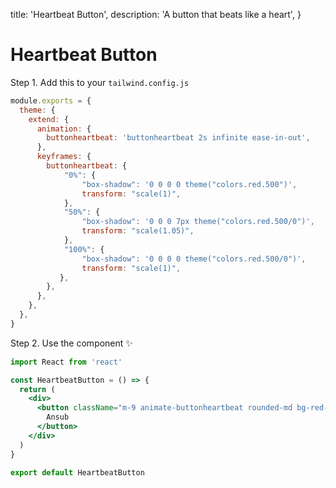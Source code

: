 
  title: 'Heartbeat Button',
  description: 'A button that beats like a heart',
}

# Heartbeat Button

<RequiresTailwind />

<div className="my-4"></div>

<Preview>
  <HeartbeatButton />
</Preview>

Step 1. Add this to your `tailwind.config.js`

<CodeGroup title="tailwind.config.js">

```js {{ title: 'React' }}
module.exports = {
  theme: {
    extend: {
      animation: {
        buttonheartbeat: 'buttonheartbeat 2s infinite ease-in-out',
      },
      keyframes: {
        buttonheartbeat: {
            "0%": {
                "box-shadow": '0 0 0 0 theme("colors.red.500")',
                transform: "scale(1)",
            },
            "50%": {
                "box-shadow": '0 0 0 7px theme("colors.red.500/0")',
                transform: "scale(1.05)",
            },
            "100%": {
                "box-shadow": '0 0 0 0 theme("colors.red.500/0")',
                transform: "scale(1)",
           },
        },
      },
    },
  },
}
```

</CodeGroup>

Step 2. Use the component ✨

<CodeGroup title="HeartbeatButton.js">

```jsx
import React from 'react'

const HeartbeatButton = () => {
  return (
    <div>
      <button className="m-9 animate-buttonheartbeat rounded-md bg-red-500 px-6 py-2 text-sm font-semibold text-white">
        Ansub
      </button>
    </div>
  )
}

export default HeartbeatButton
```

</CodeGroup>
